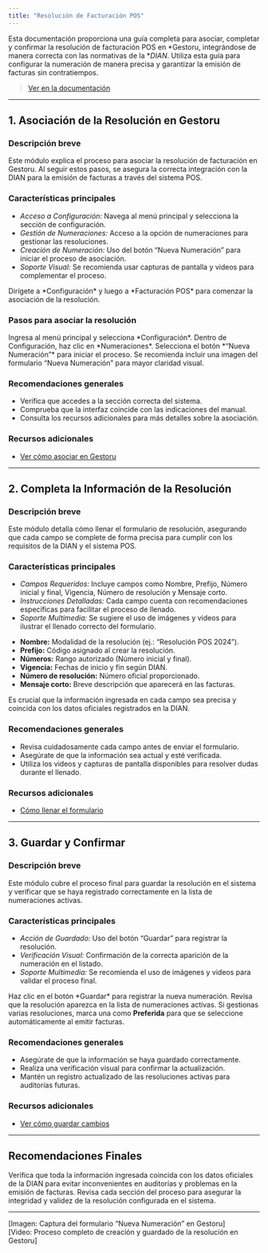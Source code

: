 ```yaml
---
title: "Resolución de Facturación POS"
---
```


Esta documentación proporciona una guía completa para asociar, completar y confirmar la resolución de facturación POS en *Gestoru, integrándose de manera correcta con las normativas de la **DIAN*. Utiliza esta guía para configurar la numeración de manera precisa y garantizar la emisión de facturas sin contratiempos.

> [Ver en la documentación](https://ayuda.gestoru.com/ayuda/facturacion_resolucion-pos/resolucion)

---

## 1. Asociación de la Resolución en Gestoru

### Descripción breve
Este módulo explica el proceso para asociar la resolución de facturación en Gestoru. Al seguir estos pasos, se asegura la correcta integración con la DIAN para la emisión de facturas a través del sistema POS.

### Características principales
- *Acceso a Configuración:* Navega al menú principal y selecciona la sección de configuración.
- *Gestión de Numeraciones:* Acceso a la opción de numeraciones para gestionar las resoluciones.
- *Creación de Numeración:* Uso del botón “Nueva Numeración” para iniciar el proceso de asociación.
- *Soporte Visual:* Se recomienda usar capturas de pantalla y videos para complementar el proceso.

<Card title="Acceso Rápido">
  Dirígete a *Configuración* y luego a *Facturación POS* para comenzar la asociación de la resolución.
</Card>

### Pasos para asociar la resolución
<Steps>
  <Step title="Acceder a Configuración">
    Ingresa al menú principal y selecciona *Configuración*.
  </Step>
  <Step title="Entrar a Facturación POS">
    Dentro de Configuración, haz clic en *Numeraciones*.
  </Step>
  <Step title="Crear Nueva Numeración">
    Selecciona el botón *“Nueva Numeración”* para iniciar el proceso.
  </Step>
</Steps>

<Note>
  Se recomienda incluir una imagen del formulario “Nueva Numeración” para mayor claridad visual.
</Note>

### Recomendaciones generales
- Verifica que accedes a la sección correcta del sistema.
- Comprueba que la interfaz coincide con las indicaciones del manual.
- Consulta los recursos adicionales para más detalles sobre la asociación.

### Recursos adicionales
- [Ver cómo asociar en Gestoru](https://ayuda.gestoru.com/ayuda/facturacion_resolucion-pos/resolucion/gestoru)

---

## 2. Completa la Información de la Resolución

### Descripción breve
Este módulo detalla cómo llenar el formulario de resolución, asegurando que cada campo se complete de forma precisa para cumplir con los requisitos de la DIAN y el sistema POS.

### Características principales
- *Campos Requeridos:* Incluye campos como Nombre, Prefijo, Número inicial y final, Vigencia, Número de resolución y Mensaje corto.
- *Instrucciones Detalladas:* Cada campo cuenta con recomendaciones específicas para facilitar el proceso de llenado.
- *Soporte Multimedia:* Se sugiere el uso de imágenes y videos para ilustrar el llenado correcto del formulario.

<Card title="Campos Clave del Formulario">
  <ul>
    <li><strong>Nombre:</strong> Modalidad de la resolución (ej.: “Resolución POS 2024”).</li>
    <li><strong>Prefijo:</strong> Código asignado al crear la resolución.</li>
    <li><strong>Números:</strong> Rango autorizado (Número inicial y final).</li>
    <li><strong>Vigencia:</strong> Fechas de inicio y fin según DIAN.</li>
    <li><strong>Número de resolución:</strong> Número oficial proporcionado.</li>
    <li><strong>Mensaje corto:</strong> Breve descripción que aparecerá en las facturas.</li>
  </ul>
</Card>

<Info>
  Es crucial que la información ingresada en cada campo sea precisa y coincida con los datos oficiales registrados en la DIAN.
</Info>

### Recomendaciones generales
- Revisa cuidadosamente cada campo antes de enviar el formulario.
- Asegúrate de que la información sea actual y esté verificada.
- Utiliza los videos y capturas de pantalla disponibles para resolver dudas durante el llenado.

### Recursos adicionales
- [Cómo llenar el formulario](https://ayuda.gestoru.com/ayuda/facturacion_resolucion-pos/resolucion/formulario)

---

## 3. Guardar y Confirmar

### Descripción breve
Este módulo cubre el proceso final para guardar la resolución en el sistema y verificar que se haya registrado correctamente en la lista de numeraciones activas.

### Características principales
- *Acción de Guardado:* Uso del botón “Guardar” para registrar la resolución.
- *Verificación Visual:* Confirmación de la correcta aparición de la numeración en el listado.
- *Soporte Multimedia:* Se recomienda el uso de imágenes y videos para validar el proceso final.

<Steps>
  <Step title="Guardar la Resolución">
    Haz clic en el botón *Guardar* para registrar la nueva numeración.
  </Step>
  <Step title="Verificar el Registro">
    Revisa que la resolución aparezca en la lista de numeraciones activas.
  </Step>
</Steps>

<Tip>
  Si gestionas varias resoluciones, marca una como <strong>Preferida</strong> para que se seleccione automáticamente al emitir facturas.
</Tip>

### Recomendaciones generales
- Asegúrate de que la información se haya guardado correctamente.
- Realiza una verificación visual para confirmar la actualización.
- Mantén un registro actualizado de las resoluciones activas para auditorías futuras.

### Recursos adicionales
- [Ver cómo guardar cambios](https://ayuda.gestoru.com/ayuda/facturacion_resolucion-pos/resolucion/guardar)

---

## Recomendaciones Finales

<Warning>
  Verifica que toda la información ingresada coincida con los datos oficiales de la DIAN para evitar inconvenientes en auditorías y problemas en la emisión de facturas.
</Warning>

<Check>
  Revisa cada sección del proceso para asegurar la integridad y validez de la resolución configurada en el sistema.
</Check>

---

[Imagen: Captura del formulario “Nueva Numeración” en Gestoru]  
[Video: Proceso completo de creación y guardado de la resolución en Gestoru]